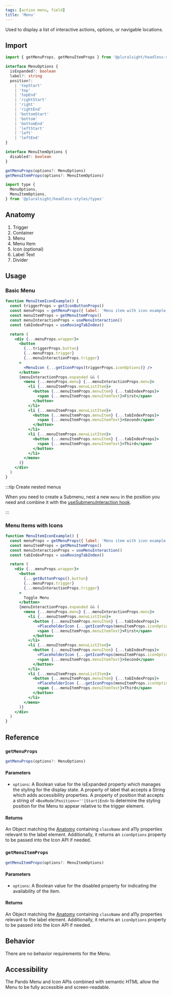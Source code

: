 ```yaml
---
tags: [action menu, field]
title: 'Menu'
---
```



<p className="size-xxl">
  Used to display a list of interactive actions, options, or navigable
  locations.
</p>

<DocsLinkBar
  github="https://github.com/pluralsight/pando/tree/main/packages/headless-styles/src/components/Menu"
  figma="https://www.figma.com/file/ZmH4XsZS5WnKeo28ylM5x1/Pando-UI-kit-(Web)?node-id=1214%3A50560&t=YLA3FBYLefNvfeuf-0"
/>

## Import

```javascript
import { getMenuProps, getMenuItemProps } from '@pluralsight/headless-styles'
```

```typescript
interface MenuOptions {
  isExpanded?: boolean
  label?: string
  position?:
    | 'topStart'
    | 'top'
    | 'topEnd'
    | 'rightStart'
    | 'right'
    | 'rightEnd'
    | 'bottomStart'
    | 'bottom'
    | 'bottomEnd'
    | 'leftStart'
    | 'left'
    | 'leftEnd'
}

interface MenuItemOptions {
  disabled?: boolean
}

getMenuProps(options?: MenuOptions)
getMenuItemProps(options?: MenuItemOptions)
```

```javascript
import type {
  MenuOptions,
  MenuItemOptions,
} from '@pluralsight/headless-styles/types'
```

## Anatomy

1. Trigger
2. Container
3. Menu
4. Menu Item
5. Icon (optional)
6. Label Text
7. Divider

## Usage

### Basic Menu

```jsx live
function MenuItemIconExample() {
  const triggerProps = getIconButtonProps()
  const menuProps = getMenuProps({ label: 'Menu item with icon example' })
  const menuItemProps = getMenuItemProps()
  const menuInteractionProps = useMenuInteraction()
  const tabIndexProps = useRovingTabIndex()

  return (
    <div {...menuProps.wrapper}>
      <button
        {...triggerProps.button}
        {...menuProps.trigger}
        {...menuInteractionProps.trigger}
      >
        <MenuIcon {...getIconProps(triggerProps.iconOptions)} />
      </button>
      {menuInteractionProps.expanded && (
        <menu {...menuProps.menu} {...menuInteractionProps.menu}>
          <li {...menuItemProps.menuListItem}>
            <button {...menuItemProps.menuItem} {...tabIndexProps}>
              <span {...menuItemProps.menuItemText}>First</span>
            </button>
          </li>
          <li {...menuItemProps.menuListItem}>
            <button {...menuItemProps.menuItem} {...tabIndexProps}>
              <span {...menuItemProps.menuItemText}>Second</span>
            </button>
          </li>
          <li {...menuItemProps.menuListItem}>
            <button {...menuItemProps.menuItem} {...tabIndexProps}>
              <span {...menuItemProps.menuItemText}>Third</span>
            </button>
          </li>
        </menu>
      )}
    </div>
  )
}
```

:::tip Create nested menus

When you need to create a Submenu, nest a new `menu` in the position you need and combine it with the [useSubmenuInteraction hook](../react-hooks/useSubmenuInteraction.mdx).

:::

### Menu Items with Icons

```jsx live
function MenuItemIconExample() {
  const menuProps = getMenuProps({ label: 'Menu item with icon example' })
  const menuItemProps = getMenuItemProps()
  const menuInteractionProps = useMenuInteraction()
  const tabIndexProps = useRovingTabIndex()

  return (
    <div {...menuProps.wrapper}>
      <button
        {...getButtonProps().button}
        {...menuProps.trigger}
        {...menuInteractionProps.trigger}
      >
        Toggle Menu
      </button>
      {menuInteractionProps.expanded && (
        <menu {...menuProps.menu} {...menuInteractionProps.menu}>
          <li {...menuItemProps.menuListItem}>
            <button {...menuItemProps.menuItem} {...tabIndexProps}>
              <PlaceholderIcon {...getIconProps(menuItemProps.iconOptions)} />
              <span {...menuItemProps.menuItemText}>First</span>
            </button>
          </li>
          <li {...menuItemProps.menuListItem}>
            <button {...menuItemProps.menuItem} {...tabIndexProps}>
              <PlaceholderIcon {...getIconProps(menuItemProps.iconOptions)} />
              <span {...menuItemProps.menuItemText}>Second</span>
            </button>
          </li>
          <li {...menuItemProps.menuListItem}>
            <button {...menuItemProps.menuItem} {...tabIndexProps}>
              <PlaceholderIcon {...getIconProps(menuItemProps.iconOptions)} />
              <span {...menuItemProps.menuItemText}>Third</span>
            </button>
          </li>
        </menu>
      )}
    </div>
  )
}
```

## Reference

### `getMenuProps`

```typescript
getMenuProps(options?: MenuOptions)
```

#### Parameters

- `options`: A Boolean value for the isExpanded property which manages the styling for the display state. A property of label that accepts a String which adds accessibility properties. A property of position that accepts a string of `<BoxModelPosition><''|Start|End>` to determine the styling position for the Menu to appear relative to the trigger element.

#### Returns

An Object matching the [Anatomy](#anatomy) containing `className` and a11y properties relevant to the label element. Additionally, it returns an `iconOptions` property to be passed into the Icon API if needed.

### `getMenuItemProps`

```typescript
getMenuItemProps(options?: MenuItemOptions)
```

#### Parameters

- `options`: A Boolean value for the disabled property for indicating the availability of the item.

#### Returns

An Object matching the [Anatomy](#anatomy) containing `className` and a11y properties relevant to the label element. Additionally, it returns an `iconOptions` property to be passed into the Icon API if needed.

## Behavior

There are no behavior requirements for the Menu.

## Accessibility

The Pando Menu and Icon APIs combined with semantic HTML allow the Menu to be fully accessible and screen-readable.
